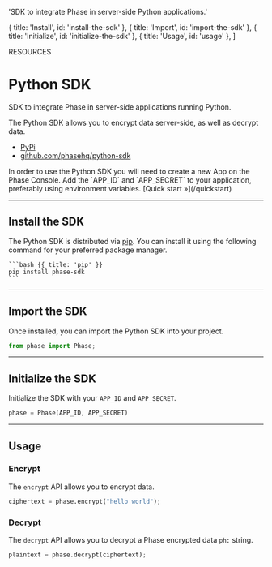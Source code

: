 
  'SDK to integrate Phase in server-side Python applications.'

  { title: 'Install', id: 'install-the-sdk' },
  { title: 'Import', id: 'import-the-sdk' },
  { title: 'Initialize', id: 'initialize-the-sdk' },
  { title: 'Usage', id: 'usage' },
]

<Tag variant="small">RESOURCES</Tag>

# Python SDK

SDK to integrate Phase in server-side applications running Python.

The Python SDK allows you to encrypt data server-side, as well as decrypt data.

- [PyPi](https://www.npmjs.com/package/@phase.dev/phase-node)
- [github.com/phasehq/python-sdk](https://github.com/phasehq/python-sdk)

<Note>
  In order to use the Python SDK you will need to create a new App on the Phase
  Console. Add the `APP_ID` and `APP_SECRET` to your application, preferably
  using environment variables. [Quick start &raquo;](/quickstart)
</Note>

---

## Install the SDK

The Python SDK is distributed via [pip](https://www.npmjs.com/package/@phase.dev/phase-node). You can install it using the following command for your preferred package manager.

<CodeGroup title="Install">

    ```bash {{ title: 'pip' }}
    pip install phase-sdk
    ```

</CodeGroup>

---

## Import the SDK

Once installed, you can import the Python SDK into your project.

```python
from phase import Phase;
```

---

## Initialize the SDK

Initialize the SDK with your `APP_ID` and `APP_SECRET`.

```python
phase = Phase(APP_ID, APP_SECRET)
```

---

## Usage

### Encrypt

The `encrypt` API allows you to encrypt data.

```python
ciphertext = phase.encrypt("hello world");
```

### Decrypt

The `decrypt` API allows you to decrypt a Phase encrypted data `ph:` string.

```python
plaintext = phase.decrypt(ciphertext);
```
